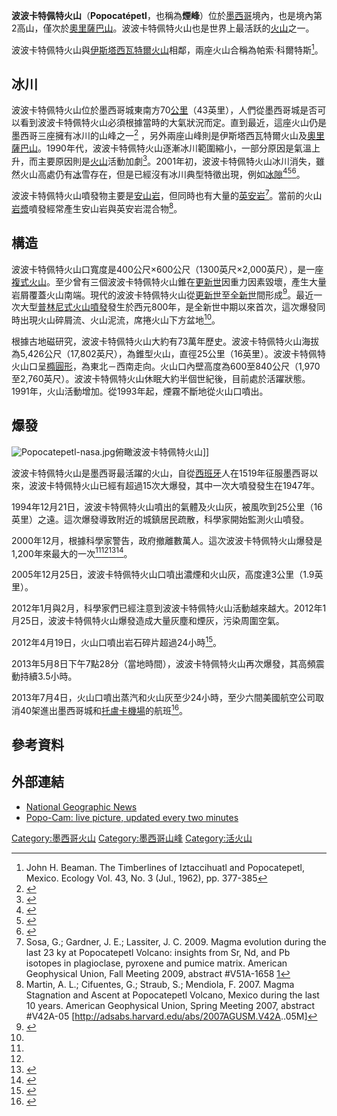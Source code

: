 {{Infobox Mountain
| 名稱=波波卡特佩特火山
| 照片=PopoAmeca2zoom.jpg
| 海拔={{convert|5426|m|ft|0}}<ref>{{Cite web |url=http://www.volcano.si.edu/world/volcano.cfm?vnum=1401-09= |title=the Smithsonian Institution-Global Volcanism Program |access-date=2014-08-29 |archive-date=2010-12-10 |archive-url=https://web.archive.org/web/20101210055651/http://www.volcano.si.edu/world/volcano.cfm?vnum=1401-09= |dead-url=no }}</ref>
| 位置=[[墨西哥|墨西哥]][[墨西哥州|墨西哥州]]及[[普埃布拉州|普埃布拉州]]
| 相對高度 =
| 地形圖=
| 類別=[[層狀火山|層狀火山]]（活躍）
| 山脈= [[橫貫墨西哥火山帶|橫貫墨西哥火山帶]]
| 年齡=
| 最近噴發=2007年至今
| 首次登頂=1289年
| Easiest route=岩石/雪
| pushpin_map = Mexico
| pushpin_map_caption = 波波卡特佩特火山的位置
| latd=19 |latm=01 |lats=20 |latNS=N
| longd=98 |longm=37 |longs=40 |longEW=W
| region = MX
}}
'''波波卡特佩特火山'''（'''Popocatépetl'''，也稱為'''煙峰'''）位於[[墨西哥|墨西哥]]境內，也是境內第2高山，僅次於[[奧里薩巴山|奧里薩巴山]]。波波卡特佩特火山也是世界上最活跃的[[火山|火山]]之一。

波波卡特佩特火山與[[伊斯塔西瓦特爾火山|伊斯塔西瓦特爾火山]]相鄰，兩座火山合稱為帕索·科爾特斯<ref>John H. Beaman. The Timberlines of Iztaccihuatl and Popocatepetl, Mexico. Ecology Vol. 43, No. 3 (Jul., 1962), pp. 377-385</ref>。

==冰川==
波波卡特佩特火山位於墨西哥城東南方70[[公里|公里]]（43英里），人們從墨西哥城是否可以看到波波卡特佩特火山必須根據當時的大氣狀況而定。直到最近，這座火山仍是墨西哥三座擁有冰川的山峰之一<ref>{{cite book|author=Huggel, C., Delgado, H.|year=2000|chapter=Glacier monitoring at Popocatépetl Volcano, México: glacier shrinkage and possible causes|editor=Hegg, C., Vonder Muehll, D.|title=Beiträge zur Geomorphologie.- Proceedings Fachtagung der Schweizerischen Geomorphologischen Gesellschaft, 8-10 July 1999|publisher=Bramois, WSL Birmensdorf|pages=97–106|url=http://www.geofisica.unam.mx/popoc/colaboracion/GTNH/files/public_mexico/03Huggel_Glacier%20monitoring.pdf|format=pdf|accessdate=2012-04-17|archive-url=https://web.archive.org/web/20121029130650/http://www.geofisica.unam.mx/popoc/colaboracion/GTNH/files/public_mexico/03Huggel_Glacier%20monitoring.pdf|archive-date=2012-10-29|dead-url=yes}}</ref> ，另外兩座山峰則是伊斯塔西瓦特爾火山及[[奧里薩巴山|奧里薩巴山]]。1990年代，波波卡特佩特火山逐漸冰川範圍縮小，一部分原因是氣溫上升，而主要原因則是[[火山|火山]]活動加劇<ref>{{cite journal|author=Granados HD|title=The glaciers of Popocatépetl volcano (Mexico): Changes and causes|journal=Quaternary International|volume=43–44|year=1997|pages=53–60|url=http://www.mendeley.com/research/glaciers-popocatpetl-volcano-mexico-changes-causes/|accessdate=2012-04-17|bibcode = 1997QuInt..43...53G |doi = 10.1016/S1040-6182(97)00020-7 }}</ref>。2001年初，波波卡特佩特火山冰川消失，雖然火山高處仍有[[冰|冰]]雪存在，但是已經沒有冰川典型特徵出現，例如[[冰隙|冰隙]]<ref>{{cite journal|title=Chronicle of a death foretold: Extinction of the small-size tropical glaciers of Popocatépetl volcano (Mexico)|journal=Global and Planetary Change|volume=56|issue=1–2|year=2007|pages=13–22|doi=10.1016/j.gloplacha.2006.07.010|author=Delgado Granados H, Miranda PJ, Huggel C, Ortega del Valle S, Alatorre Ibargüengoitia MA|bibcode = 2007GPC....56...13D }}</ref><ref name=Huggel>{{cite journal|url=http://www.unesco.org.uy/phi/biblioteca/bitstream/123456789/519/1/12huggel_et+al.pdf|format=pdf|journal=Journal of Volcanology and Geothermal Research|volume=170|year=2008|pages=99–110|title=Evaluation of ASTER and SRTM DEM data for lahar modeling: A case study on lahars from Popocatépetl Volcano, Mexico|author=Huggel C, Schneider D, Julio Miranda P, Granados HD, Kääb A|accessdate=2012-04-17|bibcode=2008JVGR..170...99H|doi=10.1016/j.jvolgeores.2007.09.005|archive-date=2012-10-29|archive-url=https://web.archive.org/web/20121029130701/http://www.unesco.org.uy/phi/biblioteca/bitstream/123456789/519/1/12huggel_et+al.pdf|dead-url=yes}}</ref><ref name=JulioMiranda2>{{cite journal|author=Julio-Miranda P, Delgado-Granados H, Huggel C, Kääb A|title=Impact of the eruptive activity on glacier evolution at Popocatépetl Volcano (México) during 1994–2004|journal=Journal of Volcanology and Geothermal Research|volume=170|issue=1–2|year=2008|pages=86–98|doi=10.1016/j.jvolgeores.2007.09.011|bibcode = 2008JVGR..170...86J }}</ref>。

波波卡特佩特火山噴發物主要是[[安山岩|安山岩]]，但同時也有大量的[[英安岩|英安岩]]<ref>Sosa, G.; Gardner, J. E.; Lassiter, J. C. 2009. Magma evolution during the last 23 ky at Popocatepetl Volcano: insights from Sr, Nd, and Pb isotopes in plagioclase, pyroxene and pumice matrix. American Geophysical Union, Fall Meeting 2009, abstract #V51A-1658 [http://adsabs.harvard.edu/abs/2009AGUFM.V51A1658S]</ref>。當前的火山[[岩漿|岩漿]]噴發經常產生安山岩與英安岩混合物<ref>Martin, A. L.; Cifuentes, G.; Straub, S.; Mendiola, F. 2007. Magma Stagnation and Ascent at Popocatepetl Volcano, Mexico during the last 10 years. American Geophysical Union, Spring Meeting 2007, abstract #V42A-05 [http://adsabs.harvard.edu/abs/2007AGUSM.V42A..05M]</ref>。

== 構造 ==
波波卡特佩特火山口寬度是400公尺×600公尺（1300英尺×2,000英尺），是一座[[複式火山|複式火山]]。至少曾有三個波波卡特佩特火山錐在[[更新世|更新世]]因重力因素毀壞，產生大量岩屑覆蓋火山南端。現代的波波卡特佩特火山從[[更新世|更新世]]至[[全新世|全新世]]間形成<ref name="ReferenceA">{{cite gvp|vnum=1401-09= |name=Popocatépetl |accessdate=2008-12-18}}</ref>。最近一次大型[[普林尼式火山噴發|普林尼式火山噴發]]發生於西元800年，是全新世中期以來首次，這次爆發同時出現火山碎屑流、火山泥流，席捲火山下方盆地<ref name=ReferenceA/>。

根據古地磁研究，波波卡特佩特火山大約有73萬年歷史。波波卡特佩特火山海拔為5,426公尺（17,802英尺），為錐型火山，直徑25公里（16英里）。波波卡特佩特火山口呈[[橢圓形|橢圓形]]，為東北－西南走向。火山口內壁高度為600至840公尺（1,970至2,760英尺）。波波卡特佩特火山休眠大約半個世紀後，目前處於活躍狀態。1991年，火山活動增加。從1993年起，煙霧不斷地從火山口噴出。

==爆發==
[[File:Popocatepetl-nasa.jpg|thumb]]俯瞰波波卡特佩特火山]]

波波卡特佩特火山是墨西哥最活躍的火山，自從[[西班牙|西班牙]]人在1519年征服墨西哥以來，波波卡特佩特火山已經有超過15次大爆發，其中一次大噴發發生在1947年。

1994年12月21日，波波卡特佩特火山噴出的氣體及火山灰，被風吹到25公里（16英里）之遠。這次爆發導致附近的城鎮居民疏散，科學家開始監測火山噴發。

2000年12月，根據科學家警告，政府撤離數萬人。這次波波卡特佩特火山爆發是1,200年來最大的一次<ref name=Huggel/><ref name=JulioMiranda2/><ref name=USGS>{{cite web |url=http://hvo.wr.usgs.gov/volcanowatch/2000/00_12_21.html |title=Residents on slopes of Popocatepetl Volcano heed evacuation notice |publisher=US Geological Survey |year=2000 |accessdate=2012-04-20 |archive-date=2011-10-22 |archive-url=https://web.archive.org/web/20111022230101/http://hvo.wr.usgs.gov/volcanowatch/2000/00_12_21.html |dead-url=no }}</ref><ref name=JulioMiranda1>{{cite journal|author=Julio Miranda, P., Delgado Granados, H.|year=2003|title=Fast hazard evaluation, employing digital photogrammetry on Popocatépetl glaciers", Mexico|journal=Geofísica Internacional|volume=42|issue=2|pages=275–283|url=http://www.geofisica.unam.mx/popoc/colaboracion/GTNH/files/public_mexico/05JULI~1.PDF|accessdate=2012-04-21|doi=|format=pdf|archive-url=https://web.archive.org/web/20121029130700/http://www.geofisica.unam.mx/popoc/colaboracion/GTNH/files/public_mexico/05JULI~1.PDF|archive-date=2012-10-29|dead-url=yes}}</ref>。

2005年12月25日，波波卡特佩特火山口噴出濃煙和火山灰，高度達3公里（1.9英里）。

2012年1月與2月，科學家們已經注意到波波卡特佩特火山活動越來越大。2012年1月25日，波波卡特佩特火山爆發造成大量灰塵和煙灰，污染周圍空氣。

2012年4月19日，火山口噴出岩石碎片超過24小時<ref>{{cite news |url=http://www.cbc.ca/news/world/story/2012/04/19/mexico.html |title=Mexican volcano hurls hot rock into sky |publisher=CBC News |work= |accessdate=2012-04-20 |date=2012-04-19 |archive-date=2013-07-19 |archive-url=https://web.archive.org/web/20130719162815/http://www.cbc.ca/news/world/story/2012/04/19/mexico.html |dead-url=no }}</ref>。

2013年5月8日下午7點28分（當地時間），波波卡特佩特火山再次爆發，其高頻震動持續3.5小時。

2013年7月4日，火山口噴出蒸汽和火山灰至少24小時，至少六間美國航空公司取消40架進出墨西哥城和[[托盧卡機場|托盧卡機場]]的航班<ref>{{cite web|title=US AIRLINES CANCEL MEXICO FLIGHTS DUE TO VOLCANO|url=http://bigstory.ap.org/article/us-airlines-cancel-mexico-flights-due-volcano|publisher=AP|accessdate=4 July 2013|archive-date=2013-07-07|archive-url=https://web.archive.org/web/20130707100741/http://bigstory.ap.org/article/us-airlines-cancel-mexico-flights-due-volcano|dead-url=no}}</ref>。

==參考資料==
{{reflist}}

== 外部連結 ==
* [http://news.nationalgeographic.com/news/2000/12/1221_volcano.html National Geographic News] {{Wayback|url=http://news.nationalgeographic.com/news/2000/12/1221_volcano.html |date=20170618141151 }}
* [http://www.cenapred.unam.mx/popo/UltimaImagenVolcanI.html Popo-Cam: live picture, updated every two minutes] {{Wayback|url=http://www.cenapred.unam.mx/popo/UltimaImagenVolcanI.html |date=20200410095255 }}

{{墨西哥世界遗产}}

[[Category:墨西哥火山|Category:墨西哥火山]]
[[Category:墨西哥山峰|Category:墨西哥山峰]]
[[Category:活火山|Category:活火山]]